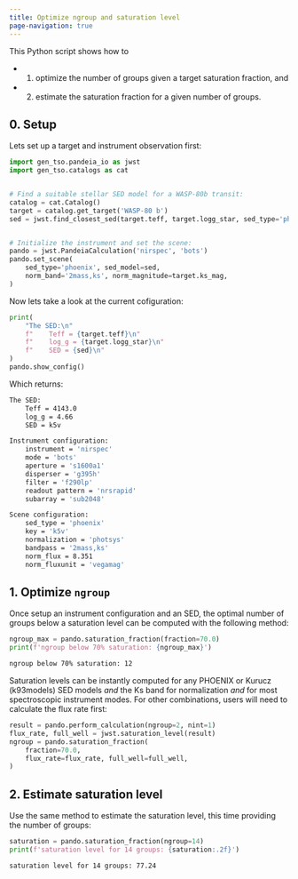 ```yaml
---
title: Optimize ngroup and saturation level
page-navigation: true
---
```


This Python script shows how to

- (1) optimize the number of groups given a target saturation fraction, and
- (2) estimate the saturation fraction for a given number of groups.

## 0. Setup

Lets set up a target and instrument observation first:

```python
import gen_tso.pandeia_io as jwst
import gen_tso.catalogs as cat


# Find a suitable stellar SED model for a WASP-80b transit:
catalog = cat.Catalog()
target = catalog.get_target('WASP-80 b')
sed = jwst.find_closest_sed(target.teff, target.logg_star, sed_type='phoenix')


# Initialize the instrument and set the scene:
pando = jwst.PandeiaCalculation('nirspec', 'bots')
pando.set_scene(
    sed_type='phoenix', sed_model=sed,
    norm_band='2mass,ks', norm_magnitude=target.ks_mag,
)
```

Now lets take a look at the current cofiguration:
```python
print(
    "The SED:\n"
    f"    Teff = {target.teff}\n"
    f"    log_g = {target.logg_star}\n"
    f"    SED = {sed}\n"
)
pando.show_config()
```

Which returns:
```bash
The SED:
    Teff = 4143.0
    log_g = 4.66
    SED = k5v

Instrument configuration:
    instrument = 'nirspec'
    mode = 'bots'
    aperture = 's1600a1'
    disperser = 'g395h'
    filter = 'f290lp'
    readout pattern = 'nrsrapid'
    subarray = 'sub2048'

Scene configuration:
    sed_type = 'phoenix'
    key = 'k5v'
    normalization = 'photsys'
    bandpass = '2mass,ks'
    norm_flux = 8.351
    norm_fluxunit = 'vegamag'
```

## 1. Optimize `ngroup`

Once setup an instrument configuration and an SED, the optimal number
of groups below a saturation level can be computed with the following method:

```python
ngroup_max = pando.saturation_fraction(fraction=70.0)
print(f'ngroup below 70% saturation: {ngroup_max}')
```

```bash
ngroup below 70% saturation: 12
```

::: {.callout-note}
Saturation levels can be instantly computed for any PHOENIX or Kurucz
(k93models) SED models *and* the Ks band for normalization *and* for most spectroscopic instrument modes.
For other combinations, users will need to calculate the flux rate first:

```python
result = pando.perform_calculation(ngroup=2, nint=1)
flux_rate, full_well = jwst.saturation_level(result)
ngroup = pando.saturation_fraction(
    fraction=70.0,
    flux_rate=flux_rate, full_well=full_well,
)
```
:::


## 2. Estimate saturation level

Use the same method to estimate the saturation level, this time providing
the number of groups:

```python
saturation = pando.saturation_fraction(ngroup=14)
print(f'saturation level for 14 groups: {saturation:.2f}')
```

```bash
saturation level for 14 groups: 77.24
```

